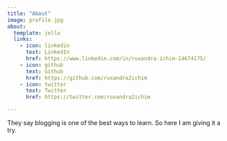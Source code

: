 ```yaml
---
title: "About"
image: profile.jpg
about:
  template: jolla
  links:
    - icon: linkedin
      text: LinkedIn
      href: https://www.linkedin.com/in/ruxandra-ichim-14674175/
    - icon: github
      text: Github
      href: https://github.com/ruxandra2ichim
    - icon: twitter
      text: Twitter
      href: https://twitter.com/ruxandra2ichim

---
```


They say blogging is one of the best ways to learn. So here I am giving it a try.
